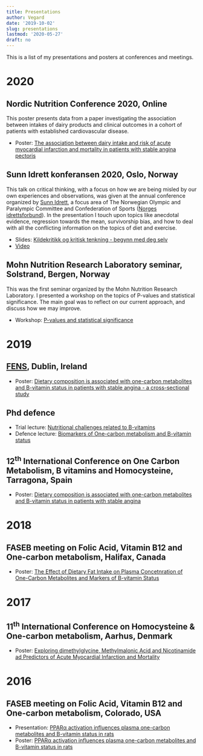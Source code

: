 ```yaml
---
title: Presentations
author: Vegard
date: '2019-10-02'
slug: presentations
lastmod: '2020-05-27'
draft: no
---
```


This is a list of my presentations and posters at conferences and meetings. 

# 2020

## Nordic Nutrition Conference 2020, Online

This poster presents data from a paper investigating the association between intakes of dairy products and clinical outcomes in a cohort of patients with established cardiovascular disease. 

- Poster: [The association between dairy intake and risk of acute myocardial infarction and mortality in patients with stable angina pectoris](/contributions/posters/NNC2020.pdf)

## Sunn Idrett konferansen 2020, Oslo, Norway

This talk on critical thinking, with a focus on how we are being misled by our own experiences and observations, was given at the annual conference organized by [Sunn Idrett](https://sunnidrett.no/), a focus area of The Norwegian Olympic and Paralympic Committee and Confederation of Sports ([Norges idrettsforbund](https://www.idrettsforbundet.no/)). In the presentation I touch upon topics like anecdotal evidence, regression towards the mean, survivorship bias, and how to deal with all the conflicting information on the topics of diet and exercise. 

- Slides: [Kildekritikk og kritisk tenkning - begynn med deg selv](/contributions/presentations/sunnidrett_2020.pdf)
- [Video](https://sunnidrett.no/se-opptakene-fra-sunn-idrett-konferansen-2020/)

## Mohn Nutrition Research Laboratory seminar, Solstrand, Bergen, Norway

This was the first seminar organized by the Mohn Nutrition Research Laboratory. I presented a workshop on the topics of P-values and statistical significance. The main goal was to reflect on our current approach, and discuss how we may improve.

- Workshop: [P-values and statistical significance](/contributions/presentations/significance_workshop_2020.pdf)

# 2019

## [FENS](http://www.fens2019.org/), Dublin, Ireland

- Poster: [Dietary composition is associated with one-carbon metabolites and B-vitamin status in patients with stable angina - a cross-sectional study](/contributions/posters/FENS2019.pdf)

## Phd defence

- Trial lecture: [Nutritional challenges related to  B-vitamins](/contributions/presentations/PhD_triallecture_04102019.pdf)
- Defence lecture: [Biomarkers of One-carbon metabolism and B-vitamin status](/contributions/presentations/PhD_defence_04102019.pdf)


## 12^th^ International Conference on One Carbon Metabolism, B vitamins and Homocysteine, Tarragona, Spain

- Poster: [Dietary composition is associated with one-carbon metabolites and B-vitamin status in patients with stable angina](/contributions/posters/Homocysteine2019.pdf)

# 2018

## FASEB meeting on Folic Acid, Vitamin B12 and One-carbon metabolism, Halifax, Canada

- Poster: [The Effect of Dietary Fat Intake on Plasma Concetnration of One-Carbon Metabolites and Markers of B-vitamin Status](/contributions/posters/FASEB2018.pdf)

# 2017

## 11^th^ International Conference on Homocysteine  & One-carbon metabolism, Aarhus, Denmark

- Poster: [Exploring dimethylglycine, Methylmalonic Acid and Nicotinamide ad Predictors of Acute Myocardial Infarction and Mortality](/contributions/posters/Homocysteine2017.pdf)

# 2016

## FASEB meeting on Folic Acid, Vitamin B12 and One-carbon metabolism, Colorado, USA

- Presentation: [PPAR&alpha; activation influences plasma one-carbon metabolites and B-vitamin status in rats](/contributions/presentations/FASEB2016.pdf)
- Poster: [PPAR&alpha; activation influences plasma one-carbon metabolites and B-vitamin status in rats](/contributions/posters/FASEB2016.pdf)